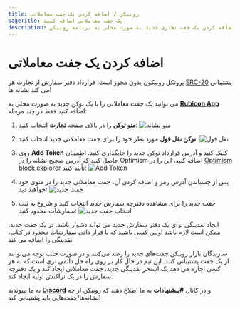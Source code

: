 ```yaml
---
title: روبیکن / اضافه کردن یک جفت معاملاتی
pageTitle: یک جفت معاملاتی اضافه کنید
description: نحوه اضافه کردن یک جفت تجاری جدید به صورت محلی به برنامه روبیکن
---
```


# اضافه کردن یک جفت معاملاتی

پروتکل روبیکون بدون مجوز است: قرارداد دفتر سفارش از تجارت هر [ERC-20](https://ethereum.org/en/developers/docs/standards/tokens/erc-20/) پشتیبانی می کند نشانه ها!



می توانید یک جفت معاملاتی را با یک توکن جدید به صورت محلی به [**Rubicon App**](https://app.rubicon.finance/trade) اضافه کنید فقط در چند مرحله:

1. **منو توکن** را در بالای صفحه **تجارت** انتخاب کنید:
   ![منو نشانه](</assets/image(15).png>)

2. **توکن نقل قول** مورد نظر خود را برای جفت معاملاتی جدید انتخاب کنید:
   ![نقل قول](</assets/image(106).png>)

3. روی **Add Token** کلیک کنید و آدرس قرارداد توکن جدید را جایگذاری کنید. اطمینان حاصل کنید که آدرس صحیح نشانه را در Optimism اضافه کنید، این را در [Optimism block explorer](https://optimistic.etherscan.io/tokens) تأیید کنید:
   ![Add Token](</assets/image(55).png>)

4. پس از چسباندن آدرس رمز و اضافه کردن آن، جفت معاملاتی جدید را در منوی خود خواهید دید:
   ![جفت جدید](</assets/image(62).png>)

5. جفت جدید را برای مشاهده دفترچه سفارش جدید انتخاب کنید و شروع به ثبت سفارشات محدود کنید:
   ![انتخاب جفت جدید](</assets/image(33).png>)

ایجاد نقدینگی برای یک دفتر سفارش جدید می تواند دشوار باشد. در یک جفت جدید، ممکن است لازم باشد اولین کسی باشید که با قرار دادن سفارشات محدود در کتاب، نقدینگی را اضافه می کند

سازندگان بازار روبیکن جفت‌های جدید را رصد می‌کنند و در صورت جلب توجه می‌توانند از یک جفت پشتیبانی کنند. این تیم در حال کار بر روی راه حل دائمی تری است که به هر کسی اجازه می دهد یک استخر نقدینگی جدید، جفت معاملاتی ایجاد کند و یک دفترچه سفارش را در یک تراکنش اولیه ایجاد کند.



به ما بپیوندید [**Discord**](https://discord.com/invite/E7pS24J) و در کانال **#پیشنهادات** به ما اطلاع دهید که روبیکن از چه نشانه‌ها/جفت‌هایی باید پشتیبانی کند!